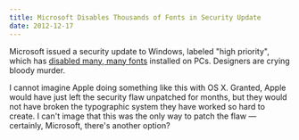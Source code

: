 ```yaml
---
title: Microsoft Disables Thousands of Fonts in Security Update
date: 2012-12-17
---
```



Microsoft issued a security update to Windows, labeled "high priority", which has [disabled many, many fonts](http://www.theregister.co.uk/2012/12/17/windows_security_update_kills_fonts/) installed on PCs. Designers are crying bloody murder.

I cannot imagine Apple doing something like this with OS X. Granted, Apple would have just left the security flaw unpatched for months, but they would not have broken the typographic system they have worked so hard to create. I can't image that this was the only way to patch the flaw — certainly, Microsoft, there's another option?


  